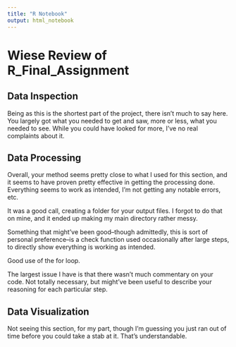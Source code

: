 ```yaml
---
title: "R Notebook"
output: html_notebook
---
```


# Wiese Review of R_Final_Assignment

## Data Inspection

Being as this is the shortest part of the project, there isn't much to say here.  You largely got what you needed to get and saw, more or less, what you needed to see.  While you could have looked for more, I've no real complaints about it.

## Data Processing

Overall, your method seems pretty close to what I used for this section, and it seems to have proven pretty effective in getting the processing done.  Everything seems to work as intended, I'm not getting any notable errors, etc.

It was a good call, creating a folder for your output files.  I forgot to do that on mine, and it ended up making my main directory rather messy.

Something that might've been good--though admittedly, this is sort of personal preference--is a check function used occasionally after large steps, to directly show everything is working as intended.

Good use of the for loop.

The largest issue I have is that there wasn't much commentary on your code.  Not totally necessary, but might've been useful to describe your reasoning for each particular step.

## Data Visualization

Not seeing this section, for my part, though I'm guessing you just ran out of time before you could take a stab at it.  That's understandable.